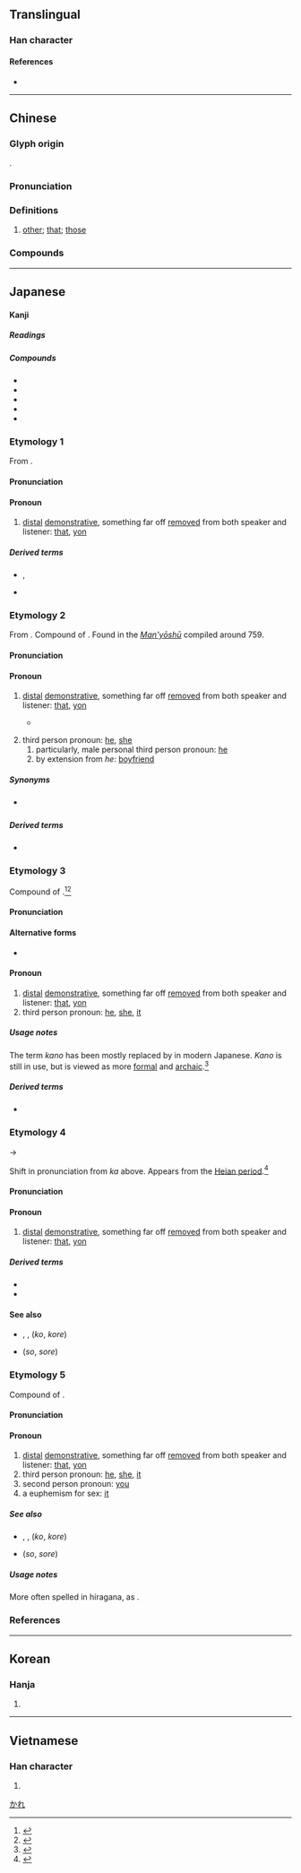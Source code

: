 {{character info/new}}
==Translingual==

===Han character===
{{Han char|rn=60|rad=彳|as=05|sn=8|four=24247|canj=HODHE|ids=⿰彳皮}}

====References====
* {{Han ref|kx=0365.250|dkj=10066|dj=0685.180|hdz=20817.100|uh=5F7C|ud=24444|bh=A9BC|bd=43452}}

----

==Chinese==
{{zh-forms}}

===Glyph origin===
{{Han etym}}
{{Han compound|彳|皮|ls=psc|c1=s|c2=p}}.

===Pronunciation===
{{zh-pron
|m=bǐ
|c=bei2
|h=pfs=pí
|md=bī
|mn=pí
|w=2pi,2pe
|w_note=2pi - vernacular; 2pe - literary
|mc=y
|oc=y
|cat=pron
}}

===Definitions===
{{zh-hanzi}}

# [[other]]; [[that]]; [[those]]

===Compounds===
{{zh-der|彼此|顧此失彼|彼竭我盈|彼眾我寡|厚此薄彼|彼得大帝|厚彼薄此|彼長我消|彼蒼|彼唱此和|不分彼此|何彼襛矣|彼岸|彼倡此和|瞻彼洛矣|挹彼注茲|挹彼注此|此唱彼和|知彼知己|知己知彼|此起彼伏|此發彼應|此問彼難|此起彼落|此仆彼起|聖彼得堡|誓彼襟靈}}

----

==Japanese==

====Kanji====
{{ja-kanji|grade=c|rs=彳05}}

=====Readings=====
{{ja-readings
|goon=ひ
|kanon=ひ
|kun=あ, あ-の, あ-れ, か, かれ-, かの-
|nanori=その
}}

=====Compounds=====
{{der-top|Compounds}}
* {{ja-r|彼処|あそこ|that place over there, that organization over there}}
* {{ja-r|彼方|あちら, かなた|that way, that over there; far away}}
* {{ja-r|彼女|かのじょ|she, girlfriend}}
* {{ja-r|彼我|ひが|friend and fore}}
* {{ja-r|彼岸|ひがん}}
{{der-bottom}}

===Etymology 1===
{{ja-kanjitab|yomi=k|か}}
From {{etyl|ojp|ja|sort=か}}.

====Pronunciation====
{{ja-pron|yomi=k|か|acc=1|acc_ref=DJR}}

====Pronoun====
{{ja-pos|pronoun|か}}

# [[distal]] [[demonstrative]], something far off [[removed]] from both speaker and listener: [[that]], [[yon]]

=====Derived terms=====
{{der-top}}
* {{ja-r|彼|かの}}, {{ja-r|彼の|かの|his; that}}
* {{ja-r|彼|かれ|he}}
{{der-bottom}}

===Etymology 2===
{{ja-kanjitab|yomi=k|かれ}}
From {{etyl|ojp|ja|sort=かれ}}. Compound of {{suffix|lang=ja|sort=かれ|彼|tr1=ka|t1=that, yon|れ|tr2=re|pos2=nominalizing suffix for demonstratives}}. Found in the ''[[w:Man'yōshū|Man'yōshū]]'' compiled around 759.

====Pronunciation====
{{ja-pron|yomi=k|かれ|acc=1|acc_ref=DJR}}

====Pronoun====
{{ja-pos|pronoun|かれ}}

# [[distal]] [[demonstrative]], something far off [[removed]] from both speaker and listener: [[that]], [[yon]]
#* {{RQ:Man'yōshū|18|4045}}
#*: {{lang|ja|於伎敝欲里 美知久流之保能 伊也麻之尓 安我毛布支見我 弥不根可母'''加礼'''}}
# third person pronoun: [[he]], [[she]]
## particularly, male personal third person pronoun: [[he]]
## by extension from ''he'': [[boyfriend]]

=====Synonyms=====
* {{sense|boyfriend}} {{ja-r|彼氏|かれし}}

=====Derived terms=====
{{der-top}}
* {{ja-r|彼氏|かれし|boyfriend}}
{{der-bottom}}

===Etymology 3===
{{ja-kanjitab|yomi=k|か|o1=の}}
Compound of {{compound|lang=ja|sort=かの|彼|tr1=ka|t1=that, yon|の|tr2=no|pos2=possessive particle}}.<ref name="KDJ">{{R:Kokugo Dai Jiten}}</ref><ref name="DJR">{{R:Daijirin}}</ref>

====Pronunciation====
{{ja-pron|yomi=k|かの|acc=1|acc_ref=DJR}}

====Alternative forms====
* {{l|ja|彼の}} {{qualifier|much more common}}

====Pronoun====
{{ja-pos|pronoun|かの}}

# [[distal]] [[demonstrative]], something far off [[removed]] from both speaker and listener: [[that]], [[yon]]
# third person pronoun: [[he]], [[she]], [[it]]

=====Usage notes=====
The term ''kano'' has been mostly replaced by {{ja-r|あの}} in modern Japanese. ''Kano'' is still in use, but is viewed as more [[formal]] and [[archaic]].<ref name="KDJ">{{R:Kokugo Dai Jiten}}</ref>

=====Derived terms=====
{{der-top}}
* {{ja-r|彼女|かのじょ|she; girlfriend}}
{{der-bottom}}

===Etymology 4===
{{ja-kanjitab|yomi=k|あ}}
{{IPAchar|/ka/}} → {{IPAchar|/a/}}

Shift in pronunciation from ''ka'' above. Appears from the [[w:Heian period|Heian period]].<ref name="KDJ">{{R:Kokugo Dai Jiten}}</ref>

====Pronunciation====
{{ja-pron|yomi=k|あ}}

====Pronoun====
{{ja-pos|pronoun|あ}}

# [[distal]] [[demonstrative]], something far off [[removed]] from both speaker and listener: [[that]], [[yon]]

=====Derived terms=====
{{der-top}}
* {{ja-r|彼の|あの|that [one] {{qualifier|as a modifier}}}}
* {{ja-r|彼|あれ|that [one] {{qualifier|as a noun}}}}
{{der-bottom}}

====See also====
* {{ja-l|此}}, {{ja-l|是}}, {{ja-l|之}} (''ko'', ''kore'')
* {{ja-l|其}} (''so'', ''sore'')

===Etymology 5===
{{ja-kanjitab|yomi=k|あれ}}
Compound of {{suffix|lang=ja|sort=あれ|彼|tr1=a|t1=that, yon|れ|tr2=re|pos2=nominalizing suffix for demonstratives}}.

====Pronunciation====
{{ja-pron|yomi=k|あれ|acc=0|acc_ref=DJR}}

====Pronoun====
{{ja-pos|pronoun|あれ}}

# [[distal]] [[demonstrative]], something far off [[removed]] from both speaker and listener: [[that]], [[yon]]
# third person pronoun: [[he]], [[she]], [[it]]
# second person pronoun: [[you]]
# a euphemism for sex: [[it]]

=====See also=====
* {{ja-l|此}}, {{ja-l|是}}, {{ja-l|之}} (''ko'', ''kore'')
* {{ja-l|其}} (''so'', ''sore'')

=====Usage notes=====
More often spelled in hiragana, as {{ja-l|あれ}}.

===References===
<references/>

[[Category:Japanese basic words|かれ]]

----

==Korean==

===Hanja===
{{ko-hanja|hangeul=피|eumhun=저, 그, 저쪽}}

# {{defn|lang=ko|sort=彳05}}

----

==Vietnamese==

===Han character===
{{vi-hantu|[[bỉ]], [[bể]], [[bở]]|rs=彳05}}

# {{defn|lang=vi|sort=彳05}}
